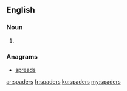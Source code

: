 ==English==

===Noun===
{{head|en|plural}}

# {{plural of|spader|lang=en}}

===Anagrams===
* [[spreads#English|spreads]]

[[ar:spaders]]
[[fr:spaders]]
[[ku:spaders]]
[[my:spaders]]